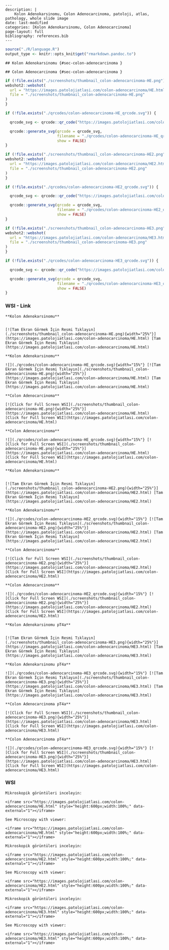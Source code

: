 
```comment
---
description: |
    Kolon Adenokarsinomu, Colon Adenocarcinoma, patoloji, atlas, pathology, whole slide image
date: last-modified
categories: [Kolon Adenokarsinomu, Colon Adenocarcinoma]
page-layout: full
bibliography: references.bib
---
```



```r
source("./R/language.R")
output_type <- knitr::opts_knit$get("rmarkdown.pandoc.to")
```


```asis
## Kolon Adenokarsinomu {#sec-colon-adenocarcinoma }
```


```asis
## Colon Adenocarcinoma {#sec-colon-adenocarcinoma }
```






```r
if (!file.exists("./screenshots/thumbnail_colon-adenocarcinoma-HE.png")) {
webshot2::webshot(
  url = "https://images.patolojiatlasi.com/colon-adenocarcinoma/HE.html",
  file = "./screenshots/thumbnail_colon-adenocarcinoma-HE.png"
)
}
```



```r
if (!file.exists("./qrcodes/colon-adenocarcinoma-HE_qrcode.svg")) {

  qrcode_svg <- qrcode::qr_code("https://images.patolojiatlasi.com/colon-adenocarcinoma/HE.html")

  qrcode::generate_svg(qrcode = qrcode_svg,
                       filename = "./qrcodes/colon-adenocarcinoma-HE_qrcode.svg",
                       show = FALSE)
}
```








```r
if (!file.exists("./screenshots/thumbnail_colon-adenocarcinoma-HE2.png")) {
webshot2::webshot(
  url = "https://images.patolojiatlasi.com/colon-adenocarcinoma/HE2.html",
  file = "./screenshots/thumbnail_colon-adenocarcinoma-HE2.png"
)
}
```



```r
if (!file.exists("./qrcodes/colon-adenocarcinoma-HE2_qrcode.svg")) {

  qrcode_svg <- qrcode::qr_code("https://images.patolojiatlasi.com/colon-adenocarcinoma/HE2.html")

  qrcode::generate_svg(qrcode = qrcode_svg,
                       filename = "./qrcodes/colon-adenocarcinoma-HE2_qrcode.svg",
                       show = FALSE)
}
```








```r
if (!file.exists("./screenshots/thumbnail_colon-adenocarcinoma-HE3.png")) {
webshot2::webshot(
  url = "https://images.patolojiatlasi.com/colon-adenocarcinoma/HE3.html",
  file = "./screenshots/thumbnail_colon-adenocarcinoma-HE3.png"
)
}
```



```r
if (!file.exists("./qrcodes/colon-adenocarcinoma-HE3_qrcode.svg")) {

  qrcode_svg <- qrcode::qr_code("https://images.patolojiatlasi.com/colon-adenocarcinoma/HE3.html")

  qrcode::generate_svg(qrcode = qrcode_svg,
                       filename = "./qrcodes/colon-adenocarcinoma-HE3_qrcode.svg",
                       show = FALSE)
}
```







::::: panel-tabset


### WSI - Link








:::: {.content-hidden when-format="pdf"}


```asis

**Kolon Adenokarsinomu**


[![Tam Ekran Görmek İçin Resmi Tıklayın](./screenshots/thumbnail_colon-adenocarcinoma-HE.png){width="25%"}](https://images.patolojiatlasi.com/colon-adenocarcinoma/HE.html) [Tam Ekran Görmek İçin Resmi Tıklayın](https://images.patolojiatlasi.com/colon-adenocarcinoma/HE.html)

```

::::


:::: {.content-visible when-format="pdf"}

```asis

**Kolon Adenokarsinomu**

![](./qrcodes/colon-adenocarcinoma-HE_qrcode.svg){width="15%"} [![Tam Ekran Görmek İçin Resmi Tıklayın](./screenshots/thumbnail_colon-adenocarcinoma-HE.png){width="25%"}](https://images.patolojiatlasi.com/colon-adenocarcinoma/HE.html) [Tam Ekran Görmek İçin Resmi Tıklayın](https://images.patolojiatlasi.com/colon-adenocarcinoma/HE.html)

```



::::




:::: {.content-hidden when-format="pdf"}


```asis

**Colon Adenocarcinoma**

[![Click for Full Screen WSI](./screenshots/thumbnail_colon-adenocarcinoma-HE.png){width="25%"}](https://images.patolojiatlasi.com/colon-adenocarcinoma/HE.html) [Click for Full Screen WSI](https://images.patolojiatlasi.com/colon-adenocarcinoma/HE.html)

```

::::


:::: {.content-visible when-format="pdf"}

```asis

**Colon Adenocarcinoma**

![](./qrcodes/colon-adenocarcinoma-HE_qrcode.svg){width="15%"} [![Click for Full Screen WSI](./screenshots/thumbnail_colon-adenocarcinoma-HE.png){width="25%"}](https://images.patolojiatlasi.com/colon-adenocarcinoma/HE.html) [Click for Full Screen WSI](https://images.patolojiatlasi.com/colon-adenocarcinoma/HE.html)

```


::::









:::: {.content-hidden when-format="pdf"}


```asis

**Kolon Adenokarsinomu**


[![Tam Ekran Görmek İçin Resmi Tıklayın](./screenshots/thumbnail_colon-adenocarcinoma-HE2.png){width="25%"}](https://images.patolojiatlasi.com/colon-adenocarcinoma/HE2.html) [Tam Ekran Görmek İçin Resmi Tıklayın](https://images.patolojiatlasi.com/colon-adenocarcinoma/HE2.html)

```

::::


:::: {.content-visible when-format="pdf"}

```asis

**Kolon Adenokarsinomu**

![](./qrcodes/colon-adenocarcinoma-HE2_qrcode.svg){width="15%"} [![Tam Ekran Görmek İçin Resmi Tıklayın](./screenshots/thumbnail_colon-adenocarcinoma-HE2.png){width="25%"}](https://images.patolojiatlasi.com/colon-adenocarcinoma/HE2.html) [Tam Ekran Görmek İçin Resmi Tıklayın](https://images.patolojiatlasi.com/colon-adenocarcinoma/HE2.html)

```



::::




:::: {.content-hidden when-format="pdf"}


```asis

**Colon Adenocarcinoma**

[![Click for Full Screen WSI](./screenshots/thumbnail_colon-adenocarcinoma-HE2.png){width="25%"}](https://images.patolojiatlasi.com/colon-adenocarcinoma/HE2.html) [Click for Full Screen WSI](https://images.patolojiatlasi.com/colon-adenocarcinoma/HE2.html)

```

::::


:::: {.content-visible when-format="pdf"}

```asis

**Colon Adenocarcinoma**

![](./qrcodes/colon-adenocarcinoma-HE2_qrcode.svg){width="15%"} [![Click for Full Screen WSI](./screenshots/thumbnail_colon-adenocarcinoma-HE2.png){width="25%"}](https://images.patolojiatlasi.com/colon-adenocarcinoma/HE2.html) [Click for Full Screen WSI](https://images.patolojiatlasi.com/colon-adenocarcinoma/HE2.html)

```


::::









:::: {.content-hidden when-format="pdf"}


```asis

**Kolon Adenokarsinomu pT4a**


[![Tam Ekran Görmek İçin Resmi Tıklayın](./screenshots/thumbnail_colon-adenocarcinoma-HE3.png){width="25%"}](https://images.patolojiatlasi.com/colon-adenocarcinoma/HE3.html) [Tam Ekran Görmek İçin Resmi Tıklayın](https://images.patolojiatlasi.com/colon-adenocarcinoma/HE3.html)

```

::::


:::: {.content-visible when-format="pdf"}

```asis

**Kolon Adenokarsinomu pT4a**

![](./qrcodes/colon-adenocarcinoma-HE3_qrcode.svg){width="15%"} [![Tam Ekran Görmek İçin Resmi Tıklayın](./screenshots/thumbnail_colon-adenocarcinoma-HE3.png){width="25%"}](https://images.patolojiatlasi.com/colon-adenocarcinoma/HE3.html) [Tam Ekran Görmek İçin Resmi Tıklayın](https://images.patolojiatlasi.com/colon-adenocarcinoma/HE3.html)

```



::::




:::: {.content-hidden when-format="pdf"}


```asis

**Colon Adenocarcinoma pT4a**

[![Click for Full Screen WSI](./screenshots/thumbnail_colon-adenocarcinoma-HE3.png){width="25%"}](https://images.patolojiatlasi.com/colon-adenocarcinoma/HE3.html) [Click for Full Screen WSI](https://images.patolojiatlasi.com/colon-adenocarcinoma/HE3.html)

```

::::


:::: {.content-visible when-format="pdf"}

```asis

**Colon Adenocarcinoma pT4a**

![](./qrcodes/colon-adenocarcinoma-HE3_qrcode.svg){width="15%"} [![Click for Full Screen WSI](./screenshots/thumbnail_colon-adenocarcinoma-HE3.png){width="25%"}](https://images.patolojiatlasi.com/colon-adenocarcinoma/HE3.html) [Click for Full Screen WSI](https://images.patolojiatlasi.com/colon-adenocarcinoma/HE3.html)

```


::::







### WSI








```asis
Mikroskopik görüntüleri inceleyin:

<iframe src="https://images.patolojiatlasi.com/colon-adenocarcinoma/HE.html" style="height:600px;width:100%;" data-external="1"></iframe>

```





```asis

See Microscopy with viewer:

<iframe src="https://images.patolojiatlasi.com/colon-adenocarcinoma/HE.html" style="height:600px;width:100%;" data-external="1"></iframe>

```







```asis
Mikroskopik görüntüleri inceleyin:

<iframe src="https://images.patolojiatlasi.com/colon-adenocarcinoma/HE2.html" style="height:600px;width:100%;" data-external="1"></iframe>

```





```asis

See Microscopy with viewer:

<iframe src="https://images.patolojiatlasi.com/colon-adenocarcinoma/HE2.html" style="height:600px;width:100%;" data-external="1"></iframe>

```







```asis
Mikroskopik görüntüleri inceleyin:

<iframe src="https://images.patolojiatlasi.com/colon-adenocarcinoma/HE3.html" style="height:600px;width:100%;" data-external="1"></iframe>

```





```asis

See Microscopy with viewer:

<iframe src="https://images.patolojiatlasi.com/colon-adenocarcinoma/HE3.html" style="height:600px;width:100%;" data-external="1"></iframe>

```






:::::












